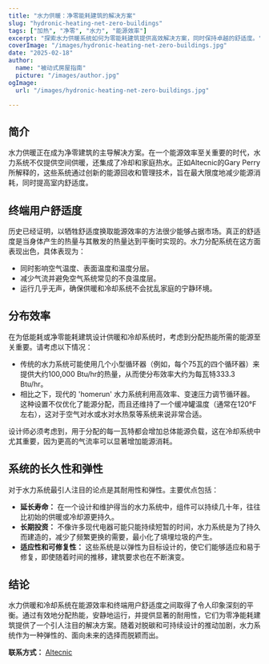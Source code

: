 ```yaml
---
title: "水力供暖：净零能耗建筑的解决方案"
slug: "hydronic-heating-net-zero-buildings"
tags: ["加热", "净零", "水力", "能源效率"]
excerpt: "探索水力供暖系统如何为零能耗建筑提供高效解决方案，同时保持卓越的舒适度。"
coverImage: "/images/hydronic-heating-net-zero-buildings.jpg"
date: "2025-02-18"
author:
  name: "被动式房屋指南"
  picture: "/images/author.jpg"
ogImage:
  url: "/images/hydronic-heating-net-zero-buildings.jpg"

---
```

## 简介

水力供暖正在成为净零建筑的主导解决方案。在一个能源效率至关重要的时代，水力系统不仅提供空间供暖，还集成了冷却和家庭热水。正如Altecnic的Gary Perry所解释的，这些系统通过创新的能源回收和管理技术，旨在最大限度地减少能源消耗，同时提高室内舒适度。

## 终端用户舒适度

历史已经证明，以牺牲舒适度换取能源效率的方法很少能够占据市场。真正的舒适度是当身体产生的热量与其散发的热量达到平衡时实现的。水力分配系统在这方面表现出色，具体表现为：

- 同时影响空气温度、表面温度和温度分层。
- 减少气流并避免空气系统常见的不良温度层。
- 运行几乎无声，确保供暖和冷却系统不会扰乱家庭的宁静环境。
## 分布效率

在为低能耗或净零能耗建筑设计供暖和冷却系统时，考虑到分配热能所需的能源至关重要。请考虑以下情况：

- 传统的水力系统可能使用几个小型循环器（例如，每个75瓦的四个循环器）来提供大约100,000 Btu/hr的热量，从而使分布效率大约为每瓦特333.3 Btu/hr。
- 相比之下，现代的 'homerun' 水力系统利用高效率、变速压力调节循环器。这种设置不仅优化了能源分配，而且还维持了一个缓冲罐温度（通常在120°F左右），这对于空气对水或水对水热泵等系统来说非常合适。

设计师必须考虑到，用于分配的每一瓦特都会增加总体能源负载，这在冷却系统中尤其重要，因为更高的气流率可以显著增加能源消耗。
## 系统的长久性和弹性

对于水力系统最引人注目的论点是其耐用性和弹性。主要优点包括：

- **延长寿命：** 在一个设计和维护得当的水力系统中，组件可以持续几十年，往往比初始的供暖或冷却源更持久。
- **长期投资：** 不像许多现代电器可能只能持续短暂的时间，水力系统是为了持久而建造的，减少了频繁更换的需要，最小化了填埋垃圾的产生。
- **适应性和可修复性：** 这些系统是以弹性为目标设计的，使它们能够适应和易于修复，即使随着时间的推移，建筑要求也在不断演变。

## 结论

水力供暖和冷却系统在能源效率和终端用户舒适度之间取得了令人印象深刻的平衡。通过有效地分配热能，安静地运行，并提供显著的耐用性，它们为零净能耗建筑提供了一个引人注目的解决方案。随着对脱碳和可持续设计的推动加剧，水力系统作为一种弹性的、面向未来的选择而脱颖而出。

**联系方式：** [Altecnic](https://www.altecnic.co.uk)
